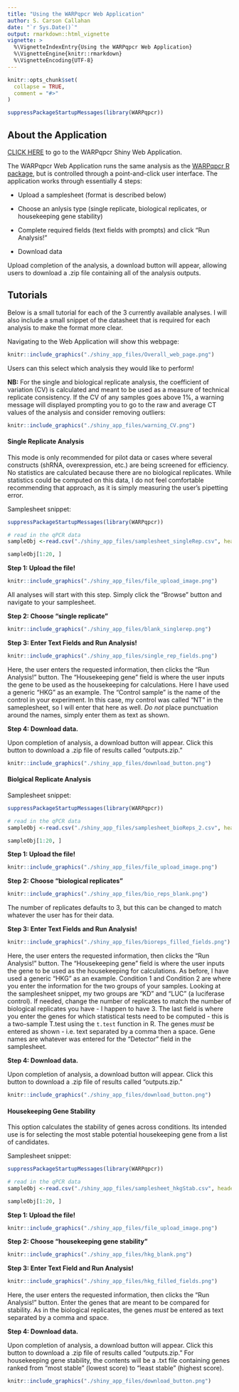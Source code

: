 ```yaml
---
title: "Using the WARPqpcr Web Application"
author: S. Carson Callahan
date: "`r Sys.Date()`"
output: rmarkdown::html_vignette
vignette: >
  %\VignetteIndexEntry{Using the WARPqpcr Web Application}
  %\VignetteEngine{knitr::rmarkdown}
  %\VignetteEncoding{UTF-8}
---
```


```r
knitr::opts_chunk$set(
  collapse = TRUE,
  comment = "#>"
)
```

```r
suppressPackageStartupMessages(library(WARPqpcr))
```

## About the Application

[CLICK HERE](https://s-carson-callahan.shinyapps.io/WARPqpcr/) to go to the WARPqpcr Shiny Web Application.

The WARPqpcr Web Application runs the same analysis as the [WARPqpcr R package](https://github.com/sccallahan/WARPqpcr), but is controlled through a point-and-click user interface. The application works through essentially 4 steps:

* Upload a samplesheet (format is described below)

* Choose an anlysis type (single replicate, biological replicates, or housekeeping gene stability)

* Complete required fields (text fields with prompts) and click "Run Analysis!"

* Download data

Upload completion of the analysis, a download button will appear, allowing users to download a .zip file containing all of the analysis outputs.

## Tutorials

Below is a small tutorial for each of the 3 currently available analyses. I will also include a small snippet of the datasheet that is required for each analysis to make the format more clear.

Navigating to the Web Application will show this webpage:
```r
knitr::include_graphics("./shiny_app_files/Overall_web_page.png")
```

Users can this select which analysis they would like to perform!

**NB:** For the single and biological replicate analysis, the coefficient of variation (CV) is calculated and meant to be used as a measure of technical replicate consistency. If the CV of any samples goes above 1%, a warning message will displayed prompting you to go to the raw and average CT values of the analysis and consider removing outliers:

```r
knitr::include_graphics("./shiny_app_files/warning_CV.png")
```

#### Single Replicate Analysis

This mode is only recommended for pilot data or cases where several constructs (shRNA, overexpression, etc.) are being screened for efficiency. No statistics are calculated because there are no biological replicates. While statistics could be computed on this data, I do not feel comfortable recommending that approach, as it is simply measuring the user's pipetting error.

Samplesheet snippet:
```r
suppressPackageStartupMessages(library(WARPqpcr))

# read in the qPCR data
sampleObj <-read.csv("./shiny_app_files/samplesheet_singleRep.csv", header = TRUE, sep = "\t")

sampleObj[1:20, ]
```

**Step 1: Upload the file!**

```r
knitr::include_graphics("./shiny_app_files/file_upload_image.png")
```

All analyses will start with this step. Simply click the "Browse" button and navigate to your samplesheet.

**Step 2: Choose "single replicate"**

```r
knitr::include_graphics("./shiny_app_files/blank_singlerep.png")
```

**Step 3: Enter Text Fields and Run Analysis!**

```r
knitr::include_graphics("./shiny_app_files/single_rep_fields.png")
```

Here, the user enters the requested information, then clicks the "Run Analysis!" button. The "Housekeeping gene" field is where the user inputs the gene to be used as the housekeeping for calculations. Here I have used a generic "HKG" as an example. The "Control sample" is the name of the control in your experiment. In this case, my control was called "NT" in the sameplesheet, so I will enter that here as well. *Do not* place punctuation around the names, simply enter them as text as shown.

**Step 4: Download data.**

Upon completion of analysis, a download button will appear. Click this button to download a .zip file of results called "outputs.zip."

```r
knitr::include_graphics("./shiny_app_files/download_button.png")
```


#### Biolgical Replicate Analysis

Samplesheet snippet:
```r
suppressPackageStartupMessages(library(WARPqpcr))

# read in the qPCR data
sampleObj <-read.csv("./shiny_app_files/samplesheet_bioReps_2.csv", header = TRUE, sep = "\t")

sampleObj[1:20, ]
```

**Step 1: Upload the file!**

```r
knitr::include_graphics("./shiny_app_files/file_upload_image.png")
```

**Step 2: Choose "biological replicates"**

```r
knitr::include_graphics("./shiny_app_files/bio_reps_blank.png")
```

The number of replicates defaults to 3, but this can be changed to match whatever the user has for their data.

**Step 3: Enter Text Fields and Run Analysis!**

```r
knitr::include_graphics("./shiny_app_files/bioreps_filled_fields.png")
```

Here, the user enters the requested information, then clicks the "Run Analysis!" button. The "Housekeeping gene" field is where the user inputs the gene to be used as the housekeeping for calculations. As before, I have used a generic "HKG" as an example. Condition 1 and Condition 2 are where you enter the information for the two groups of your samples. Looking at the samplesheet snippet, my two groups are "KD" and "LUC" (a luciferase control). If needed, change the number of replicates to match the number of biological replicates you have - I happen to have 3. The last field is where you enter the genes for which statistical tests need to be computed - this is a two-sample T.test using the `t.test` function in R. The genes *must* be entered as shown - i.e. text separated by a comma then a space. Gene names are whatever was entered for the "Detector" field in the samplesheet.

**Step 4: Download data.**

Upon completion of analysis, a download button will appear. Click this button to download a .zip file of results called "outputs.zip."

```r
knitr::include_graphics("./shiny_app_files/download_button.png")
```


#### Housekeeping Gene Stability

This option calculates the stability of genes across conditions. Its intended use is for selecting the most stable potential housekeeping gene from a list of candidates.

Samplesheet snippet:
```r
suppressPackageStartupMessages(library(WARPqpcr))

# read in the qPCR data
sampleObj <-read.csv("./shiny_app_files/samplesheet_hkgStab.csv", header = TRUE, sep = "\t")

sampleObj[1:20, ]
```


**Step 1: Upload the file!**

```r
knitr::include_graphics("./shiny_app_files/file_upload_image.png")
```

**Step 2: Choose "housekeeping gene stability"**

```r
knitr::include_graphics("./shiny_app_files/hkg_blank.png")
```

**Step 3: Enter Text Field and Run Analysis!**

```r
knitr::include_graphics("./shiny_app_files/hkg_filled_fields.png")
```

Here, the user enters the requested information, then clicks the "Run Analysis!" button. Enter the genes that are meant to be compared for stability. As in the biological replicates, the genes *must* be entered as text separated by a comma and space.

**Step 4: Download data.**

Upon completion of analysis, a download button will appear. Click this button to download a .zip file of results called "outputs.zip." For housekeeping gene stability, the contents will be a .txt file containing genes ranked from "most stable" (lowest score) to "least stable" (highest score).

```r
knitr::include_graphics("./shiny_app_files/download_button.png")
```

